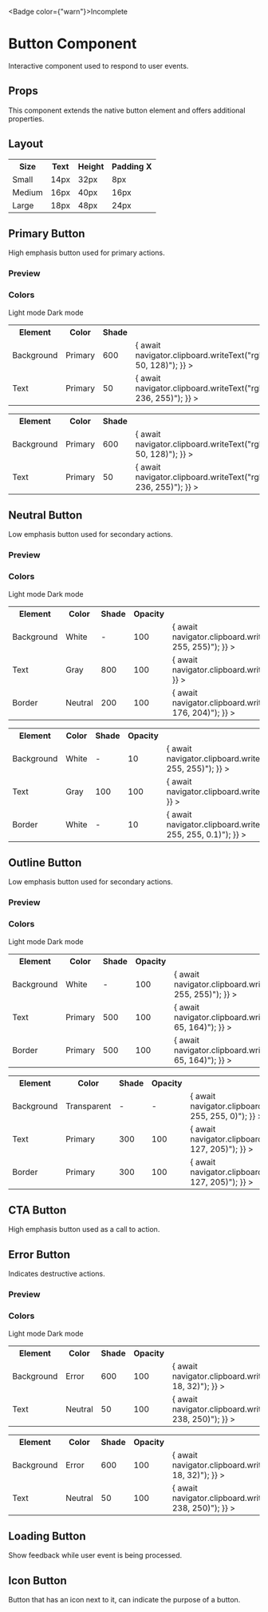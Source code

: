 
<Badge color={"warn"}>Incomplete</Badge>

# Button Component

Interactive component used to respond to user events.

<Meta of={ButtonStories} name="Docs" />

<Canvas of={ButtonStories.Primary} />

## Props

This component extends the native button element and offers additional properties.

<Controls />

## Layout

<table className="w-full">
  <tr>
    <th>Size</th>
    <th>Text</th>
    <th>Height</th>
    <th>Padding X</th>
  </tr>
  <tr>
    <td>Small</td>
    <td>14px</td>
    <td>32px</td>
    <td>8px</td>
  </tr>
  <tr>
    <td>Medium</td>
    <td>16px</td>
    <td>40px</td>
    <td>16px</td>
  </tr>
  <tr>
    <td>Large</td>
    <td>18px</td>
    <td>48px</td>
    <td>24px</td>
  </tr>
</table>

## Primary Button

High emphasis button used for primary actions.

### Preview

<Canvas of={ButtonStories.Primary} />

### Colors

<Tabs defaultValue="light">
  <Tabs.List>
    <Tabs.Trigger value="light">Light mode</Tabs.Trigger>
    <Tabs.Trigger value="dark">Dark mode</Tabs.Trigger>
  </Tabs.List>
  <Tabs.Content value="light">
    <table className="w-full">
      <tr>
        <th>Element</th>
        <th>Color</th>
        <th>Shade</th>
      </tr>
      <tr>
        <td>Background</td>
        <td>Primary</td>
        <td>600</td>
        <td>
          <ActionIcon
            onClick={async () => {
              await navigator.clipboard.writeText("rgb(77, 50, 128)");
            }}
          >
            <IconCopy size={"75%"} />
          </ActionIcon>
        </td>
      </tr>
      <tr>
        <td>Text</td>
        <td>Primary</td>
        <td>50</td>
        <td>
          <ActionIcon
            onClick={async () => {
              await navigator.clipboard.writeText("rgb(241, 236, 255)");
            }}
          >
            <IconCopy size={"75%"} />
          </ActionIcon>
        </td>
      </tr>
    </table>
  </Tabs.Content>
  <Tabs.Content value="dark">
    <table className="w-full">
      <tr>
        <th>Element</th>
        <th>Color</th>
        <th>Shade</th>
      </tr>
      <tr>
        <td>Background</td>
        <td>Primary</td>
        <td>600</td>
        <td>
          <ActionIcon
            onClick={async () => {
              await navigator.clipboard.writeText("rgb(77, 50, 128)");
            }}
          >
            <IconCopy size={"75%"} />
          </ActionIcon>
        </td>
      </tr>
      <tr>
        <td>Text</td>
        <td>Primary</td>
        <td>50</td>
        <td>
          <ActionIcon
            onClick={async () => {
              await navigator.clipboard.writeText("rgb(241, 236, 255)");
            }}
          >
            <IconCopy size={"75%"} />
          </ActionIcon>
        </td>
      </tr>
    </table>
  </Tabs.Content>
</Tabs>

## Neutral Button

Low emphasis button used for secondary actions.

### Preview

<Canvas of={ButtonStories.Neutral} />

### Colors

<Tabs defaultValue="light">
  <Tabs.List>
    <Tabs.Trigger value="light">Light mode</Tabs.Trigger>
    <Tabs.Trigger value="dark">Dark mode</Tabs.Trigger>
  </Tabs.List>
  <Tabs.Content value="light">
    <table className="w-full">
      <tr>
        <th>Element</th>
        <th>Color</th>
        <th>Shade</th>
        <th>Opacity</th>
      </tr>
      <tr>
        <td>Background</td>
        <td>White</td>
        <td>-</td>
        <td>100</td>
        <td>
          <ActionIcon
            onClick={async () => {
              await navigator.clipboard.writeText("rgb(255, 255, 255)");
            }}
          >
            <IconCopy size={"75%"} />
          </ActionIcon>
        </td>
      </tr>
      <tr>
        <td>Text</td>
        <td>Gray</td>
        <td>800</td>
        <td>100</td>
        <td>
          <ActionIcon
            onClick={async () => {
              await navigator.clipboard.writeText("#1d262b");
            }}
          >
            <IconCopy size={"75%"} />
          </ActionIcon>
        </td>
      </tr>
      <tr>
        <td>Border</td>
        <td>Neutral</td>
        <td>200</td>
        <td>100</td>
        <td>
          <ActionIcon
            onClick={async () => {
              await navigator.clipboard.writeText("rgb(180, 176, 204)");
            }}
          >
            <IconCopy size={"75%"} />
          </ActionIcon>
        </td>
      </tr>
    </table>
  </Tabs.Content>
  <Tabs.Content value="dark">
    <table className="w-full">
      <tr>
        <th>Element</th>
        <th>Color</th>
        <th>Shade</th>
        <th>Opacity</th>
      </tr>
      <tr>
        <td>Background</td>
        <td>White</td>
        <td>-</td>
        <td>10</td>
        <td>
          <ActionIcon
            onClick={async () => {
              await navigator.clipboard.writeText("rgb(255, 255, 255)");
            }}
          >
            <IconCopy size={"75%"} />
          </ActionIcon>
        </td>
      </tr>
      <tr>
        <td>Text</td>
        <td>Gray</td>
        <td>100</td>
        <td>100</td>
        <td>
          <ActionIcon
            onClick={async () => {
              await navigator.clipboard.writeText("#d0d9e0");
            }}
          >
            <IconCopy size={"75%"} />
          </ActionIcon>
        </td>
      </tr>
      <tr>
        <td>Border</td>
        <td>White</td>
        <td>-</td>
        <td>10</td>
        <td>
          <ActionIcon
            onClick={async () => {
              await navigator.clipboard.writeText("rgba(255, 255, 255, 0.1)");
            }}
          >
            <IconCopy size={"75%"} />
          </ActionIcon>
        </td>
      </tr>
    </table>
  </Tabs.Content>
</Tabs>

## Outline Button

Low emphasis button used for secondary actions.

### Preview

<Canvas of={ButtonStories.Outline} />

### Colors

<Tabs defaultValue="light">
  <Tabs.List>
    <Tabs.Trigger value="light">Light mode</Tabs.Trigger>
    <Tabs.Trigger value="dark">Dark mode</Tabs.Trigger>
  </Tabs.List>
  <Tabs.Content value="light">
    <table className="w-full">
      <tr>
        <th>Element</th>
        <th>Color</th>
        <th>Shade</th>
        <th>Opacity</th>
      </tr>
      <tr>
        <td>Background</td>
        <td>White</td>
        <td>-</td>
        <td>100</td>
        <td>
          <ActionIcon
            onClick={async () => {
              await navigator.clipboard.writeText("rgb(255, 255, 255)");
            }}
          >
            <IconCopy size={"75%"} />
          </ActionIcon>
        </td>
      </tr>
      <tr>
        <td>Text</td>
        <td>Primary</td>
        <td>500</td>
        <td>100</td>
        <td>
          <ActionIcon
            onClick={async () => {
              await navigator.clipboard.writeText("rgb(99, 65, 164)");
            }}
          >
            <IconCopy size={"75%"} />
          </ActionIcon>
        </td>
      </tr>
      <tr>
        <td>Border</td>
        <td>Primary</td>
        <td>500</td>
        <td>100</td>
        <td>
          <ActionIcon
            onClick={async () => {
              await navigator.clipboard.writeText("rgb(99, 65, 164)");
            }}
          >
            <IconCopy size={"75%"} />
          </ActionIcon>
        </td>
      </tr>
    </table>
  </Tabs.Content>
  <Tabs.Content value="dark">
    <table className="w-full">
      <tr>
        <th>Element</th>
        <th>Color</th>
        <th>Shade</th>
        <th>Opacity</th>
      </tr>
      <tr>
        <td>Background</td>
        <td>Transparent</td>
        <td>-</td>
        <td>-</td>
        <td>
          <ActionIcon
            onClick={async () => {
              await navigator.clipboard.writeText("rgba(255, 255, 255, 0)");
            }}
          >
            <IconCopy size={"75%"} />
          </ActionIcon>
        </td>
      </tr>
      <tr>
        <td>Text</td>
        <td>Primary</td>
        <td>300</td>
        <td>100</td>
        <td>
          <ActionIcon
            onClick={async () => {
              await navigator.clipboard.writeText("rgb(153, 127, 205)");
            }}
          >
            <IconCopy size={"75%"} />
          </ActionIcon>
        </td>
      </tr>
      <tr>
        <td>Border</td>
        <td>Primary</td>
        <td>300</td>
        <td>100</td>
        <td>
          <ActionIcon
            onClick={async () => {
              await navigator.clipboard.writeText("rgb(153, 127, 205)");
            }}
          >
            <IconCopy size={"75%"} />
          </ActionIcon>
        </td>
      </tr>
    </table>
  </Tabs.Content>
</Tabs>

## CTA Button

High emphasis button used as a call to action.

<Canvas of={ButtonStories.CTA} />

## Error Button

Indicates destructive actions.

### Preview

<Canvas of={ButtonStories.Error} />

### Colors

<Tabs defaultValue="light">
  <Tabs.List>
    <Tabs.Trigger value="light">Light mode</Tabs.Trigger>
    <Tabs.Trigger value="dark">Dark mode</Tabs.Trigger>
  </Tabs.List>
  <Tabs.Content value="light">
    <table className="w-full">
      <tr>
        <th>Element</th>
        <th>Color</th>
        <th>Shade</th>
        <th>Opacity</th>
      </tr>
      <tr>
        <td>Background</td>
        <td>Error</td>
        <td>600</td>
        <td>100</td>
        <td>
          <ActionIcon
            onClick={async () => {
              await navigator.clipboard.writeText("rgb(160, 18, 32)");
            }}
          >
            <IconCopy size={"75%"} />
          </ActionIcon>
        </td>
      </tr>
      <tr>
        <td>Text</td>
        <td>Neutral</td>
        <td>50</td>
        <td>100</td>
        <td>
          <ActionIcon
            onClick={async () => {
              await navigator.clipboard.writeText("rgb(240, 238, 250)");
            }}
          >
            <IconCopy size={"75%"} />
          </ActionIcon>
        </td>
      </tr>
    </table>
  </Tabs.Content>
  <Tabs.Content value="dark">
    <table className="w-full">
      <tr>
        <th>Element</th>
        <th>Color</th>
        <th>Shade</th>
        <th>Opacity</th>
      </tr>
      <tr>
        <td>Background</td>
        <td>Error</td>
        <td>600</td>
        <td>100</td>
        <td>
          <ActionIcon
            onClick={async () => {
              await navigator.clipboard.writeText("rgb(160, 18, 32)");
            }}
          >
            <IconCopy size={"75%"} />
          </ActionIcon>
        </td>
      </tr>
      <tr>
        <td>Text</td>
        <td>Neutral</td>
        <td>50</td>
        <td>100</td>
        <td>
          <ActionIcon
            onClick={async () => {
              await navigator.clipboard.writeText("rgb(240, 238, 250)");
            }}
          >
            <IconCopy size={"75%"} />
          </ActionIcon>
        </td>
      </tr>
    </table>
  </Tabs.Content>
</Tabs>

## Loading Button

Show feedback while user event is being processed.

<Canvas of={ButtonStories.Loading} />

## Icon Button

Button that has an icon next to it, can indicate the purpose of a button.

<Canvas of={ButtonStories.WithIcon} />
